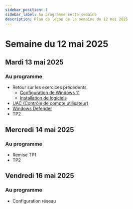 ```yaml
---
sidebar_position: 1
sidebar_label: Au programme cette semaine
description: Plan de leçon de la semaine du 12 mai 2025
---
```


# Semaine du 12 mai 2025

## Mardi 13 mai 2025

### Au programme

- Retour sur les exercices précédents
    - [Configuration de Windows 11](../semaine_03/configuration_windows.mdx)
    - [Installation de logiciels](../semaine_03/installation_logiciels.mdx)
- [UAC (Contrôle de compte utilisateur)](./uac.mdx)
- [Windows Defender](./windows_defender.mdx)
- TP2

## Mercredi 14 mai 2025

### Au programme

- Remise TP1
- TP2

## Vendredi 16 mai 2025

### Au programme

- Configuration réseau
